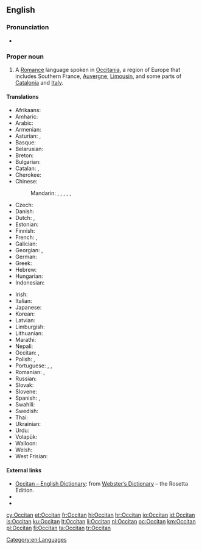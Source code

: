 {{interwiktionary|code=oc}}
{{also|occitan}}
==English==
{{wikipedia}}

===Pronunciation===
* {{a|US}} {{IPA|/ˈɑksəˌtæn/}}

===Proper noun===
{{en-proper noun}}

# A [[Romance]] language spoken in [[Occitania]], a region of Europe that includes Southern France, [[Auvergne]], [[Limousin]], and some parts of [[Catalonia]] and [[Italy]].

====Translations====
{{trans-top|the Romance language}}
* Afrikaans: {{t+|af|Oksitaans}}
* Amharic: {{t-|am|ኦኪታንኛ}}
* Arabic: {{t-|ar|بروفنسالية|f|tr=brufansalíya|sc=Arab}}
* Armenian: {{t-|hy|օքսիտաներեն|tr=òk'sitaneren}}
* Asturian: {{t+|ast|occitanu|m}}, {{t-|ast|llingua d'oc|f}}
* Basque: {{t+|eu|okzitaniera}}
* Belarusian: {{t-|be|аксітанская|f|tr=aksitánskaja}}
* Breton: {{t+|br|okitaneg|m}}
* Bulgarian: {{t-|bg|окситански|m|tr=oksitánski|sc=Cyrl}}
* Catalan: {{t+|ca|occità|m}}, {{t-|ca|llengua d'oc|f}}
* Cherokee: {{t-|chr|ᎣᎩᏔᏂ|tr=ogitani}}
* Chinese:
*: Mandarin: {{t|cmn|奧克語|sc=Hani}}, {{t|cmn|奥克语|tr=Àokèyǔ|sc=Hani}}, {{t|cmn|奧克西唐語|sc=Hani}}, {{t|cmn|奥克西唐语|tr=Àokèxītángyǔ|sc=Hani}}, {{t|cmn|歐西坦語|sc=Hani}}, {{t|cmn|欧西坦语|tr=Ōuxītǎnyǔ|sc=Hani}}
* Czech: {{t+|cs|okcitánština|f}}
* Danish: {{t-|da|occitansk}}
* Dutch: {{t+|nl|Occitaans|n}}, {{t+|nl|Provençaals|n}}
* Estonian: {{t-|et|oksitaani}}
* Finnish: {{t+|fi|oksitaani}}
* French: {{t+|fr|occitan|m}}, {{t+|fr|langue d'oc|f}}
* Galician: {{t+|gl|occitano|m}}
* Georgian: {{t-|ka|ოქსიტანური ენა|tr=ok'sitanuri ena|sc=Geor}}, {{t-|ka|ოქსიტანური|tr=ok'sitanuri|sc=Geor}}
* German: {{t+|de|Okzitanisch|n}}
* Greek: {{t-|el|οσιτανικά|n-p|tr=ositaniká}}
* Hebrew: {{t-|he|אוקיטן|tr=okitan|sc=Hebr}}
* Hungarian: {{t-|hu|okcitán}}
* Indonesian: {{t-|id|Oksitan}}
{{trans-mid}}
* Irish: {{t-|ga|Ocsatánais}}
* Italian: {{t+|it|occitano|m}}
* Japanese: {{t+|ja|オック語|tr=Okku-go|sc=Jpan}}
* Korean: {{t-|ko|오크어|tr=Okeu-eo|sc=Kore}}
* Latvian: {{t-|lv|ocitāņu}}
* Limburgish: {{t-|li|Óksittaonsj‎|n}}
* Lithuanian: {{t+|lt|oksitanų}}
* Marathi: {{t-|mr|ऑक्सिटॅन}}
* Nepali: {{t-|ne|अक्सिटन}}
* Occitan: {{t+|oc|occitan|m}}, {{t+|oc|lenga d'òc|f}}
* Polish: {{t-|pl|okcytański}}, {{t+|pl|prowansalski}}
* Portuguese: {{t+|pt|occitano|m}}, {{t-|pt|occitânico|m}}, {{t-|pt|língua d'oc|f}}
* Romanian: {{t-|ro|limba occitană|f}}, {{t+|ro|occitană|f}}
* Russian: {{t+|ru|окситанский|m|tr=oksitánskij}}
* Slovak: {{t-|sk|Occitánsky}}
* Slovene: {{t-|sl|ocitanščina|f}}
* Spanish: {{t+|es|occitano|m}}, {{t-|es|lengua de oc|f}}
* Swahili: {{t-|sw|Kiositani}}
* Swedish: {{t+|sv|occitanska}}
* Thai: {{t-|th|ภาษาออกซิตัน|tr=paasăa òksídtan|sc=Thai}}
* Ukrainian: {{t+|uk|окситанська|f|tr=oksytáns'ka|sc=Cyrl}}
* Urdu: {{t-|ur|آکیٹانی}}
* Volapük: {{t-|vo|Loxitänapük}}
* Walloon: {{t-|wa|Occitan}}
* Welsh: {{t-|cy|Ocitan}}
* West Frisian: {{t+|fy|Oksitaansk}}
{{trans-bottom}}

====External links====
* [http://www.websters-online-dictionary.org/definition/Occitan-english/ Occitan – English Dictionary]: from [http://www.websters-online-dictionary.org/ Webster’s Dictionary] – the Rosetta Edition.
* {{ISO 639|3code=oci|1code=oc}}
* {{ethnologue|code=oci}}
<!-- All these codes were retired by ISO 639-3 and merged into 'oci' in 2007
* {{ethnologue|lang=Auvergnat|code=auv}}
* {{ethnologue|lang=Gascon|code=gsc}}
* {{ethnologue|lang=Languedocien|code=lnc}}
* {{ethnologue|lang=Limousin|code=lms}}
* {{ethnologue|lang=Provençal|code=prv}}
And this now has it's own wikt entry
* {{ethnologue|lang=Shuadit|code=sdt}}-->

[[Category:en:Languages]]

[[cy:Occitan]]
[[et:Occitan]]
[[fr:Occitan]]
[[hi:Occitan]]
[[hr:Occitan]]
[[io:Occitan]]
[[id:Occitan]]
[[is:Occitan]]
[[ku:Occitan]]
[[lt:Occitan]]
[[li:Occitan]]
[[nl:Occitan]]
[[oc:Occitan]]
[[km:Occitan]]
[[pl:Occitan]]
[[fi:Occitan]]
[[ta:Occitan]]
[[tr:Occitan]]